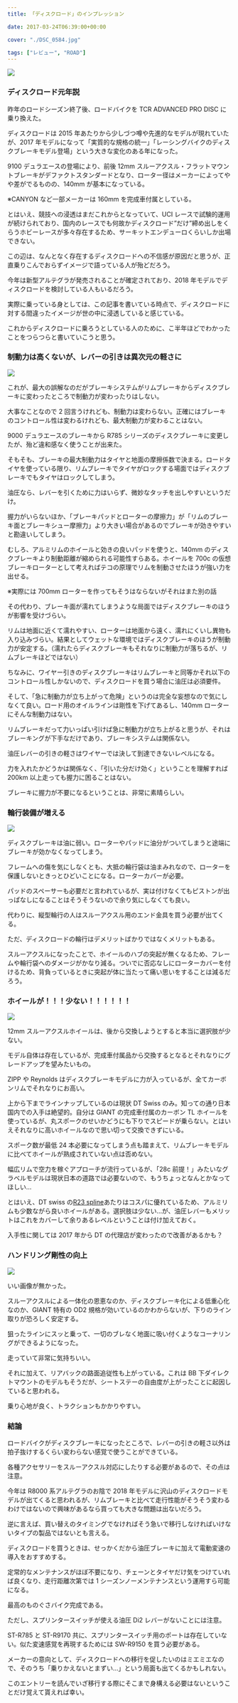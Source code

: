 ---
title: 「ディスクロード」のインプレッション

date: 2017-03-24T06:39:00+00:00

cover: "./DSC_0584.jpg"

tags: ["レビュー", "ROAD"]
---

![ ](./DSC_0584.jpg)

### ディスクロード元年説

昨年のロードシーズン終了後、ロードバイクを TCR ADVANCED PRO DISC に乗り換えた。

ディスクロードは 2015 年あたりから少しづつ噂や先進的なモデルが現れていたが、2017 年モデルになって「実質的な規格の統一」「レーシングバイクのディスクブレーキモデル登場」という大きな変化のある年になった。

9100 デュラエースの登場により、前後 12mm スルーアクスル・フラットマウントブレーキがデファクトスタンダードとなり、ローター径はメーカーによってやや差がでるものの、140mm が基本になっている。

※CANYON など一部メーカーは 160mm を完成車付属としている。

とはいえ、競技への浸透はまだこれからとなっていて、UCI レースで試験的運用が続けられており、国内のレースでも何故かディスクロード&#8221;だけ&#8221;締め出しをくらうホビーレースが多々存在するため、サーキットエンデューロくらいしか出場できない。

この辺は、なんとなく存在するディスクロードへの不信感が原因だと思うが、正直乗りこんでおらずイメージで語っている人が殆どだろう。

今年は新型アルテグラが発売されることが確定されており、2018 年モデルでディスクロードを検討している人もいるだろう。

実際に乗っている身としては、この記事を書いている時点で、ディスクロードに対する間違ったイメージが世の中に浸透していると感じている。

これからディスクロードに乗ろうとしている人のために、こ半年ほどでわかったことをつらつらと書いていこうと思う。

### 制動力は高くないが、レバーの引きは異次元の軽さに

![ ](./DSC_0212.jpg)

これが、最大の誤解なのだがブレーキシステムがリムブレーキからディスクブレーキに変わったところで制動力が変わったりはしない。

大事なことなので 2 回言うけれども、制動力は変わらない。正確にはブレーキのコントロール性は変わるけれども、最大制動力が変わることはない。

9000 デュラエースのブレーキから R785 シリーズのディスクブレーキに変更したが、殆ど違和感なく使うことが出来た。

そもそも、ブレーキの最大制動力はタイヤと地面の摩擦係数で決まる。ロードタイヤを使っている限り、リムブレーキでタイヤがロックする場面ではディスクブレーキでもタイヤはロックしてしまう。

油圧なら、レバーを引くために力はいらず、微妙なタッチを出しやすいというだけ。

握力がいらないほか、「ブレーキパッドとローターの摩擦力」が「リムのブレーキ面とブレーキシュー摩擦力」より大きい場合があるのでブレーキが効きやすいと勘違いしてしまう。

むしろ、アルミリムのホイールと効きの良いパッドを使うと、140mm のディスクブレーキより制動距離が縮められる可能性すらある。ホイールを 700c の仮想ブレーキローターとして考えればテコの原理でリムを制動させたほうが強い力を出せる。

※実際には 700mm ローターを作ってもそうはならないがそれはまた別の話

その代わり、ブレーキ面が濡れてしまうような局面ではディスクブレーキのほうが影響を受けづらい。

リムは地面に近くて濡れやすい、ローターは地面から遠く、濡れにくいし異物も入り込みづらい。結果としてウェットな環境ではディスクブレーキのほうが制動力が安定する。（濡れたらディスクブレーキもそれなりに制動力が落ちるが、リムブレーキほどではない）

ちなみに、ワイヤー引きのディスクブレーキはリムブレーキと同等かそれ以下のコントロール性しかないので、ディスクロードを買う場合に油圧は必須要件。

そして、「急に制動力が立ち上がって危険」というのは完全な妄想なので気にしなくて良い。ロード用のオイルラインは剛性を下げてあるし、140mm ローターにそんな制動力はない。

リムブレーキだって力いっぱい引けば急に制動力が立ち上がると思うが、それはブレーキングが下手なだけであり、ブレーキシステムは関係ない。

油圧レバーの引きの軽さはワイヤーでは決して到達できないレベルになる。

力を入れたかどうかは関係なく、「引いた分だけ効く」ということを理解すれば 200km 以上走っても握力に困ることはない。

ブレーキに握力が不要になるということは、非常に素晴らしい。

### 輪行装備が増える

![ ](./DSC_0596.jpg)

ディスクブレーキは油に弱い。ローターやパッドに油分がついてしまうと途端にブレーキが効かなくなってしまう。

フレームへの傷を気にしなくとも、大抵の輪行袋は油まみれなので、ローターを保護しないときっとひどいことになる。ローターカバーが必要。

<LinkBox isAmazonLink url="https://www.amazon.co.jp/dp/B001E7P5H6/" />

パッドのスペーサーも必要だと言われているが、実は付けなくてもピストンが出っぱなしになることはそうそうないので余り気にしなくても良い。

代わりに、縦型輪行の人はスルーアクスル用のエンド金具を買う必要が出てくる。

<LinkBox isAmazonLink url="https://www.amazon.co.jp/dp/B01B380GJW/" />

ただ、ディスクロードの輪行はデメリットばかりではなくメリットもある。

スルーアクスルになったことで、ホイールのハブの突起が無くなるため、フレームや輪行袋へのダメージがかなり減る。ついでに否応なしにローターカバーを付けるため、背負っているときに突起が体に当たって痛い思いをすることは減るだろう。

### ホイールが！！！少ない！！！！！！

![ ](./PHO_ERC_1100_DICUT_db_47_FW.png)

12mm スルーアクスルホイールは、後から交換しようとすると本当に選択肢が少ない。

モデル自体は存在しているが、完成車付属品から交換するとなるとそれなりにグレードアップを望みたいもの。

ZIPP や Reynolds はディスクブレーキモデルに力が入っているが、全てカーボンリムでそれなりにお高い。

上から下までラインナップしているのは現状 DT Swiss のみ。知っての通り日本国内での入手は絶望的。自分は GIANT の完成車付属のカーボン TL ホイールを使っているが、丸スポークのせいかどうにも下りでスピードが乗らない。とはいえそれなりに高いホイールなので思い切って交換できずにいる。

スポーク数が最低 24 本必要になってしまう点も踏まえて、リムブレーキモデルに比べてホイールが熟成されていない点は否めない。

幅広リムで空力を稼ぐアプローチが流行っているが、「28c 前提！」みたいなグラベルモデルは現状日本の道路では必要ないので、もうちょっとなんとかなってほしい…

とはいえ、DT swiss の<a href="https://www.dtswiss.com/Wheels/Road-Wheels/R-23-Spline-db" target="_blank" rel="noopener">R23 spline</a>あたりはコスパに優れているため、アルミリムも少数ながら良いホイールがある。選択肢は少ない…が、油圧レバーもメリットはこれをカバーして余りあるレベルということは付け加えておく。

入手性に関しては 2017 年から DT の代理店が変わったので改善があるかも？

### ハンドリング剛性の向上

![ ](./DSC_0380.jpg)

いい画像が無かった。

スルーアクスルによる一体化の恩恵なのか、ディスクブレーキ化による低重心化なのか、GIANT 特有の OD2 規格が効いているのかわからないが、下りのライン取りが恐ろしく安定する。

狙ったラインにスッと乗って、一切のブレなく地面に吸い付くようなコーナリングができるようになった。

走っていて非常に気持ちいい。

それに加えて、リアバックの路面追従性も上がっている。これは BB 下ダイレクトマウントのモデルもそうだが、シートステーの自由度が上がったことに起因していると思われる。

乗り心地が良く、トラクションもかかりやすい。

### 結論

ロードバイクがディスクブレーキになったところで、レバーの引きの軽さ以外は拍子抜けするくらい変わらない感覚で使うことができている。

各種アクセサリーをスルーアクスル対応にしたりする必要があるので、その点は注意。

今年は R8000 系アルテグラのお陰で 2018 年モデルに沢山のディスクロードモデルが出てくると思われるが、リムブレーキと比べて走行性能がそうそう変わるわけではないので興味があるなら買っても大きな問題は出ないだろう。

逆に言えば、買い替えのタイミングでなければそう急いで移行しなければいけないタイプの製品ではないとも言える。

ディスクロードを買うときは、せっかくだから油圧ブレーキに加えて電動変速の導入をおすすめする。

定常的なメンテナンスがほぼ不要になり、チェーンとタイヤだけ気をつけていれば良くなり、走行距離次第では 1 シーズンノーメンテナンスという運用すら可能になる。

最高のものぐさバイク完成である。

ただし、スプリンタースイッチが使える油圧 Di2 レバーがないことには注意。

ST-R785 と ST-R9170 共に、スプリンタースイッチ用のポートは存在していない。似た変速感覚を再現するためには SW-R9150 を買う必要がある。

メーカーの意向として、ディスクロードへの移行を促したいのはミエミエなので、そのうち「乗りかえないとまずい…」という局面も出てくるかもしれない。

このエントリーを読んでいざ移行する際にそこまで身構える必要はないということだけ覚えて貰えれば幸い。

<LinkBox isAmazonLink url="https://www.amazon.co.jp/dp/B06VY5S3DN/" />
